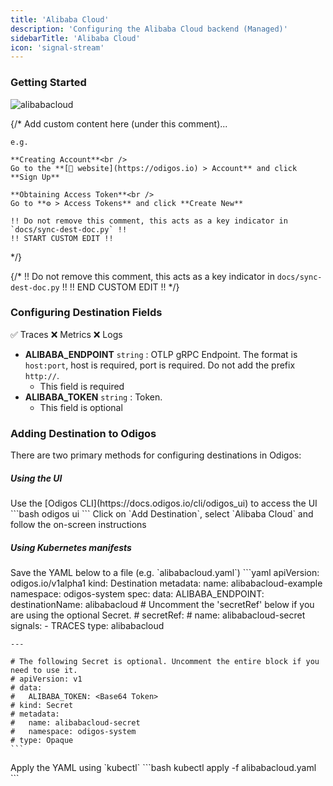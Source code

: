 ```yaml
---
title: 'Alibaba Cloud'
description: 'Configuring the Alibaba Cloud backend (Managed)'
sidebarTitle: 'Alibaba Cloud'
icon: 'signal-stream'
---
```


### Getting Started

<img src="https://d15jtxgb40qetw.cloudfront.net/alibabacloud.svg" alt="alibabacloud" className="not-prose h-20" />

{/*
    Add custom content here (under this comment)...

    e.g.

    **Creating Account**<br />
    Go to the **[🔗 website](https://odigos.io) > Account** and click **Sign Up**

    **Obtaining Access Token**<br />
    Go to **⚙️ > Access Tokens** and click **Create New**

    !! Do not remove this comment, this acts as a key indicator in `docs/sync-dest-doc.py` !!
    !! START CUSTOM EDIT !!
*/}

{/*
    !! Do not remove this comment, this acts as a key indicator in `docs/sync-dest-doc.py` !!
    !! END CUSTOM EDIT !!
*/}

### Configuring Destination Fields

<Accordion title="Supported Signals:">
  ✅ Traces
  ❌ Metrics
  ❌ Logs
</Accordion>

- **ALIBABA_ENDPOINT** `string` : OTLP gRPC Endpoint. The format is `host:port`, host is required, port is required. Do not add the prefix `http://`.
  - This field is required
- **ALIBABA_TOKEN** `string` : Token.
  - This field is optional

### Adding Destination to Odigos

There are two primary methods for configuring destinations in Odigos:

##### **Using the UI**

<Steps>
  <Step>
    Use the [Odigos CLI](https://docs.odigos.io/cli/odigos_ui) to access the UI
    ```bash
    odigos ui
    ```
  </Step>
  <Step>
    Click on `Add Destination`, select `Alibaba Cloud` and follow the on-screen instructions
  </Step>
</Steps>

##### **Using Kubernetes manifests**

<Steps>
  <Step>
    Save the YAML below to a file (e.g. `alibabacloud.yaml`)
    ```yaml
    apiVersion: odigos.io/v1alpha1
    kind: Destination
    metadata:
      name: alibabacloud-example
      namespace: odigos-system
    spec:
      data:
        ALIBABA_ENDPOINT: <OTLP gRPC Endpoint>
      destinationName: alibabacloud
      # Uncomment the 'secretRef' below if you are using the optional Secret.
      # secretRef:
      #   name: alibabacloud-secret
      signals:
      - TRACES
      type: alibabacloud

    ---

    # The following Secret is optional. Uncomment the entire block if you need to use it.
    # apiVersion: v1
    # data:
    #   ALIBABA_TOKEN: <Base64 Token>
    # kind: Secret
    # metadata:
    #   name: alibabacloud-secret
    #   namespace: odigos-system
    # type: Opaque
    ```
  </Step>
  <Step>
    Apply the YAML using `kubectl`
    ```bash
    kubectl apply -f alibabacloud.yaml
    ```
  </Step>
</Steps>